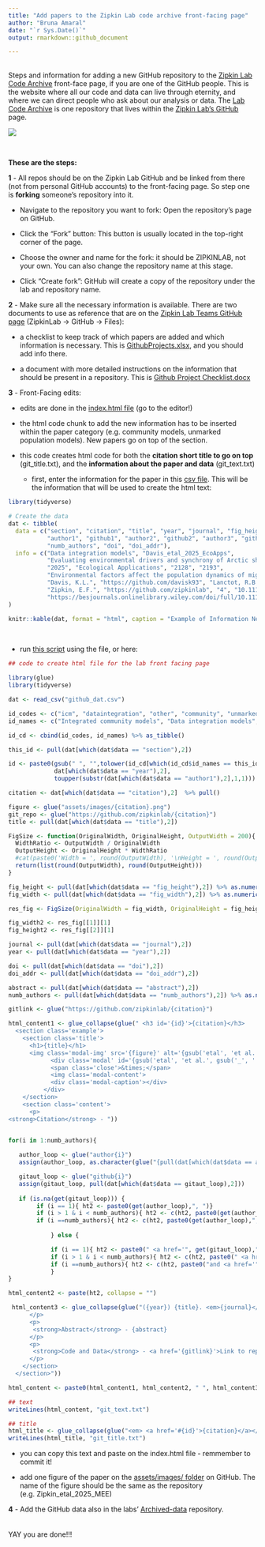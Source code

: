 ```yaml
---
title: "Add papers to the Zipkin Lab code archive front-facing page"
author: "Bruna Amaral"
date: "`r Sys.Date()`"
output: rmarkdown::github_document

---
```

<br>
Steps and information for adding a new GitHub repository to the [Zipkin Lab Code Archive](https://zipkinlab.github.io/) front-face page, if you are one of the GitHub people. This is the website where all our code and data can live through eternity, and where we can direct people who ask about our analysis or data. The [Lab Code Archive](https://github.com/zipkinlab/zipkinlab.github.io) is one repository that lives within the [Zipkin Lab's GitHub](https://github.com/zipkinlab) page.

![](assets/images/lab_page.png)

<br>

<b>These are the steps:</b>

<b>1</b> - All repos should be on the Zipkin Lab GitHub and be linked from there (not from personal GitHub accounts) to the front-facing page. So step one is <b>forking</b> someone's repository into it.

  * Navigate to the repository you want to fork: Open the repository's page on GitHub.

  * Click the "Fork" button: This button is usually located in the top-right corner of the page.

  * Choose the owner and name for the fork: it should be ZIPKINLAB, not your own. You can also change the repository name at this stage.

  * Click "Create fork": GitHub will create a copy of the repository under the lab and repository name. 

<b>2</b> - Make sure all the necessary information is available. There are two documents to use as reference that are on the [Zipkin Lab Teams GitHub page](https://teams.microsoft.com/l/channel/19%3A15762ca26189456f989a45136b141e94%40thread.tacv2/GitHub?groupId=a1e331a0-3ad7-4671-a13e-3629dea6fd3b&tenantId=22177130-642f-41d9-9211-74237ad5687d) (ZipkinLab -> GitHub -> Files):

  * a checklist to keep track of which papers are added and which information is necessary. This is [GithubProjects.xlsx](https://michiganstate.sharepoint.com/:w:/r/sites/STUOT-ResearchGroup/Shared%20Documents/GitHub/Github%20Project%20Checklist.docx?d=w2c29be3eda324515bb264af68f3b242f&csf=1&web=1&e=okdI3w), and you should add info there.

  * a document with more detailed instructions on the information that should be present in a repository. This is [Github Project Checklist.docx](https://michiganstate.sharepoint.com/:x:/r/sites/STUOT-ResearchGroup/Shared%20Documents/GitHub/GithubProjects.xlsx?d=w6e21ffea9efe45ce993b24157dfe59be&csf=1&web=1&e=8rDe1n)

<b>3</b> - Front-Facing edits:

  * edits are done in the [index.html file](https://github.com/zipkinlab/zipkinlab.github.io/blob/master/index.html) (go to the editor!)

  * the html code chunk to add the new information has to be inserted within the paper category (e.g. community models, unmarked population models). New papers go on top of the section.

  * this code creates html code for both the <b>citation short title to go on top</b> (git_title.txt), and the <b>information about the paper and data</b> (git_text.txt)

    + first, enter the information for the paper in this [csv file](https://michiganstate.sharepoint.com/:x:/r/sites/STUOT-ResearchGroup/Shared%20Documents/GitHub/github_dat.csv?d=w5d117ec80bf7495283bcbb7380150816&csf=1&web=1&e=klx6tk). This will be the information that will be used to create the html text:


```r
library(tidyverse)

# Create the data
dat <- tibble(
  data = c("section", "citation", "title", "year", "journal", "fig_height", "fig_width", "abstract", 
           "author1", "github1", "author2", "github2", "author3", "github3", "author4", "github4", 
           "numb_authors", "doi", "doi_addr"),
  info = c("Data integration models", "Davis_etal_2025_EcoApps", 
           "Evaluating environmental drivers and synchrony of Arctic shorebird demographic rates to inform conservation management", 
           "2025", "Ecological Applications", "2128", "2193", 
           "Environmental factors affect the population dynamics of migratory species throughout their annual cycles. However, identifying the", 
           "Davis, K.L.", "https://github.com/davisk93", "Lanctot, R.B.", "NA", "Saalfeld, S.T.", "NA", 
           "Zipkin, E.F.", "https://github.com/zipkinlab", "4", "10.1111/2041-210X.14282", 
           "https://besjournals.onlinelibrary.wiley.com/doi/full/10.1111/2041-210X.14282")
)

knitr::kable(dat, format = "html", caption = "Example of Information Needed for the Paper")
```

<br>

+ run [this script](https://michiganstate.sharepoint.com/:u:/r/sites/STUOT-ResearchGroup/Shared%20Documents/GitHub/github_html.r?csf=1&web=1&e=kJIER0) using the file, or here:
<br>
```r
## code to create html file for the lab front facing page

library(glue)
library(tidyverse)

dat <- read_csv("github_dat.csv")

id_codes <- c("icm", "dataintegration", "other", "community", "unmarked")
id_names <- c("Integrated community models", "Data integration models", "Other projects", "Community analyses", "Unmarked population models")

id_cd <- cbind(id_codes, id_names) %>% as_tibble()

this_id <- pull(dat[which(dat$data == "section"),2])

id <- paste0(gsub(" ", "",tolower(id_cd[which(id_cd$id_names == this_id),1])),
             dat[which(dat$data == "year"),2],
             toupper(substr(dat[which(dat$data == "author1"),2],1,1)))

citation <- dat[which(dat$data == "citation"),2]  %>% pull()

figure <- glue("assets/images/{citation}.png")
git_repo <- glue("https://github.com/zipkinlab/{citation}")
title <- pull(dat[which(dat$data == "title"),2])

FigSize <- function(OriginalWidth, OriginalHeight, OutputWidth = 200){
  WidthRatio <- OutputWidth / OriginalWidth
  OutputHeight <- OriginalHeight * WidthRatio
  #cat(paste0('Width = ', round(OutputWidth), '\nHeight = ', round(OutputHeight)))
  return(list(round(OutputWidth), round(OutputHeight)))
}

fig_height <- pull(dat[which(dat$data == "fig_height"),2]) %>% as.numeric()
fig_width <- pull(dat[which(dat$data == "fig_width"),2]) %>% as.numeric()

res_fig <- FigSize(OriginalWidth = fig_width, OriginalHeight = fig_height)

fig_width2 <- res_fig[[1]][1]
fig_height2 <- res_fig[[2]][1]

journal <- pull(dat[which(dat$data == "journal"),2])
year <- pull(dat[which(dat$data == "year"),2])

doi <- pull(dat[which(dat$data == "doi"),2])
doi_addr <- pull(dat[which(dat$data == "doi_addr"),2])

abstract <- pull(dat[which(dat$data == "abstract"),2])
numb_authors <- pull(dat[which(dat$data == "numb_authors"),2]) %>% as.numeric()

gitlink <- glue("https://github.com/zipkinlab/{citation}")

html_content1 <- glue_collapse(glue(" <h3 id='{id}'>{citation}</h3>
  <section class='example'>
    <section class='title'>
      <h1>{title}</h1>
      <img class='modal-img' src='{figure}' alt='{gsub('etal', 'et al.', gsub('_', ' ',citation))}' height='{fig_height2}' width='{fig_width2}' style='background-color:white;' >
        	<div class='modal' id='{gsub('etal', 'et al.', gsub('_', ' ',citation))}'>
		    <span class='close'>&times;</span>
		    <img class='modal-content'>
		    <div class='modal-caption'></div>
	      </div>
    </section>
    <section class='content'>
      <p>
<strong>Citation</strong> - "))


for(i in 1:numb_authors){
   
   author_loop <- glue("author{i}")
   assign(author_loop, as.character(glue("{pull(dat[which(dat$data == author_loop),2])}")))

   gitaut_loop <- glue("github{i}")
   assign(gitaut_loop, pull(dat[which(dat$data == gitaut_loop),2]))
   
   if (is.na(get(gitaut_loop))) {
        if (i == 1){ ht2 <- paste0(get(author_loop),", ")}
        if (i > 1 & i < numb_authors){ ht2 <- c(ht2, paste0(get(author_loop),", "))}
        if (i ==numb_authors){ ht2 <- c(ht2, paste0(get(author_loop),", "))}
        
            } else {

            if (i == 1){ ht2 <- paste0(" <a href='", get(gitaut_loop),"'>", get(author_loop),"</a>, ")}
            if (i > 1 & i < numb_authors){ ht2 <- c(ht2, paste0(" <a href='", get(gitaut_loop),"'>", get(author_loop),"</a>, "))}
            if (i ==numb_authors){ ht2 <- c(ht2, paste0("and <a href='", get(gitaut_loop),"'>", get(author_loop),"</a>"))} 
            }
}

html_content2 <- paste(ht2, collapse = "")

 html_content3 <- glue_collapse(glue("({year}) {title}. <em>{journal}</em>. <a href='{doi_addr}'>DOI: {doi}</a>
      </p>
      <p>
       <strong>Abstract</strong> - {abstract}
      </p>
      <p>
       <strong>Code and Data</strong> - <a href='{gitlink}'>Link to repo</a>
      </p>
    </section>
  </section>"))

html_content <- paste0(html_content1, html_content2, " ", html_content3)

## text
writeLines(html_content, "git_text.txt")

## title
html_title <- glue_collapse(glue("<em> <a href='#{id}'>{citation}</a></em> |"))
writeLines(html_title, "git_title.txt")

```


  * you can copy this text and paste on the index.html file - remmember to commit it!

  * add one figure of the paper on the [assets/images/ folder](https://github.com/zipkinlab/zipkinlab.github.io/tree/master/assets/images) on GitHub. The name of the figure should be the same as the repository (e.g. Zipkin_etal_2025_MEE)

<b>4</b> - Add the GitHub data also in the labs' [Archived-data](https://github.com/zipkinlab/Archived-data) repository. 
<br>
<br>
<br>
YAY you are done!!!
<br>
<br>
<br>
